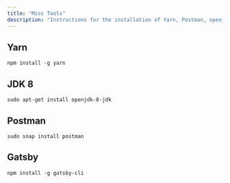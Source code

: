 ```yaml
---
title: "Misc Tools"
description: "Instructions for the installation of Yarn, Postman, openjdk, gatsby"
---
```


## Yarn
``` 
npm install -g yarn
```

## JDK 8
```
sudo apt-get install openjdk-8-jdk
```

## Postman
```
sudo snap install postman
```

## Gatsby
```
npm install -g gatsby-cli
```
